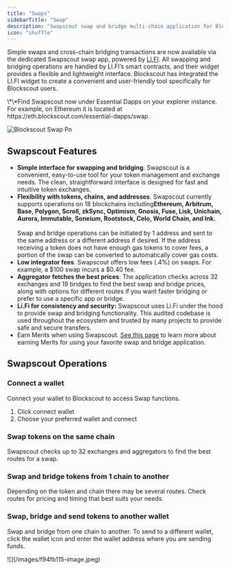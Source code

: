 ```yaml
---
title: "Swaps"
sidebarTitle: "Swap"
description: "Swapscout swap and bridge multi-chain application for Blockscout users"
icon: "shuffle"
---
```


Simple swaps and cross-chain bridging transactions are now available via the dedicated Swapscout swap app, powered by [LI.FI](http://li.fi/). All swapping and bridging operations are handled by LI.FI’s smart contracts, and their widget provides a flexible and lightweight interface. Blockscout has integrated the LI.FI widget to create a convenient and user-friendly tool specifically for Blockscout users.

<Check>
  \*\*Find Swapscout now under Essential Dapps on your explorer instance. For example, on Ethereum it is located at https://eth.blockscout.com/essential-dapps/swap.
</Check>

![Blockscout Swap Pn](/images/blockscout-swap.png)

## Swapscout Features

- **Simple interface for swapping and bridging**. Swapscout is a convenient, easy-to-use tool for your token management and exchange needs. The clean, straightforward interface is designed for fast and intuitive token exchanges.
- **Flexibility with tokens, chains, and addresses**. Swapscout currently supports operations on 18 blockchains including**Ethereum, Arbitrum, Base, Polygon, Scroll, zkSync, Optimism, Gnosis, Fuse, Lisk, Unichain, Aurora, Immutable, Soneium, Rootstock, Celo, World Chain, and Ink.**  \
  \
  Swap and bridge operations can be initiated by 1 address and sent to the same address or a different address if desired. If the address receiving a token does not have enough gas tokens to cover fees, a portion of the swap can be converted to automatically cover gas costs.
- **Low integrator fees**. Swapscout offers low fees (.4%) on swaps. For example, a \$100 swap incurs a \$0.40 fee.
- **Aggregator fetches the best prices**: The application checks across 32 exchanges and 19 bridges to find the best swap and bridge prices, along with options for different routes if you want faster bridging or prefer to use a specific app or bridge.
- **Li.Fi for consistency and security:** Swapscout uses Li.Fi under the hood to provide swap and bridging functionality. This audited codebase is used throughout the ecosystem and trusted by many projects to provide safe and secure transfers.
- Earn Merits when using Swapscout. [See this page](/using-blockscout/swapscout/earn-merits-when-using-swapscout) to learn more about earning Merits for using your favorite swap and bridge application.

## Swapscout Operations

### Connect a wallet

Connect your wallet to Blockscout to access Swap functions.

1. Click connect wallet
2. Choose your preferred wallet and connect


### Swap tokens on the same chain

Swapscout checks up to 32 exchanges and aggregators to find the best routes for a swap. 


### Swap and bridge tokens from 1 chain to another

Depending on the token and chain there may be several routes. Check routes for pricing and timing that best suits your needs.


### Swap, bridge and send tokens to another wallet

Swap and bridge from one chain to another. To send to a different wallet, click the wallet icon and enter the wallet address where you are sending funds.

<Frame caption>
  ![](/images/f94fb115-image.jpeg)
</Frame>